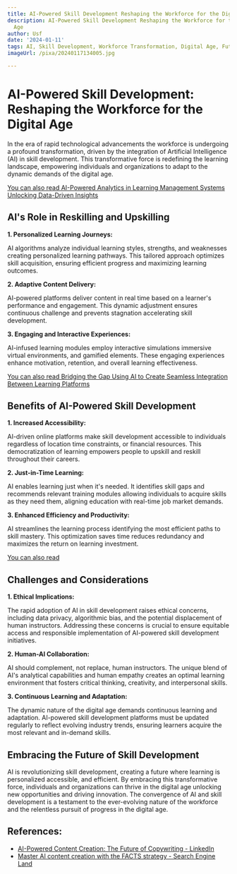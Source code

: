 ```yaml
---
title: AI-Powered Skill Development Reshaping the Workforce for the Digital Age
description: AI-Powered Skill Development Reshaping the Workforce for the Digital
  Age
author: Usf
date: '2024-01-11'
tags: AI, Skill Development, Workforce Transformation, Digital Age, Future of Work
imageUrl: /pixa/20240117134005.jpg

---
```

# AI-Powered Skill Development: Reshaping the Workforce for the Digital Age

In  the era of rapid technological advancements the workforce is undergoing a profound transformation, driven by the integration of Artificial Intelligence (AI) in skill  development. This transformative force is redefining the learning landscape,  empowering individuals and organizations to  adapt to the dynamic demands of the digital  age.

[You can also read AI-Powered Analytics in Learning Management Systems Unlocking Data-Driven Insights](AI-Powered%20Analytics%20in%20Learning%20Management%20Systems%20Unlocking%20Data-Driven%20Insights)


## AI's Role in Reskilling and Upskilling

**1. Personalized Learning Journeys:**

AI algorithms analyze individual learning styles, strengths,  and weaknesses creating  personalized learning pathways. This tailored approach optimizes skill acquisition, ensuring efficient progress and maximizing learning outcomes.

**2. Adaptive Content Delivery:**

AI-powered platforms deliver  content in real time based on a learner's performance and engagement. This dynamic adjustment ensures continuous challenge and prevents stagnation  accelerating skill  development.

**3. Engaging  and Interactive Experiences:**

AI-infused learning modules employ interactive simulations immersive  virtual environments, and gamified elements. These engaging experiences enhance motivation, retention, and  overall learning effectiveness.

[You can also  read  Bridging the Gap Using AI to Create Seamless Integration Between Learning Platforms](Bridging%20the%20Gap%20Using%20AI%20to%20Create%20Seamless%20Integration%20Between%20Learning%20Platforms)


## Benefits of AI-Powered Skill  Development

**1. Increased Accessibility:**

AI-driven online platforms make  skill development accessible to individuals  regardless of location time constraints, or financial resources. This democratization of learning empowers people to upskill and reskill throughout their careers.

**2. Just-in-Time Learning:**

AI enables  learning  just when it's  needed. It identifies skill gaps and recommends relevant training modules allowing individuals to acquire skills  as they  need them, aligning education with real-time job market demands.

**3. Enhanced Efficiency and Productivity:**

AI streamlines the learning process identifying the most efficient paths to  skill mastery. This optimization  saves  time reduces  redundancy and maximizes the  return on learning investment.

[You can also read ]()


## Challenges and  Considerations

**1. Ethical Implications:**

The rapid adoption of AI in skill development raises ethical concerns, including  data privacy, algorithmic bias, and the potential displacement of human  instructors. Addressing these concerns is crucial  to ensure equitable access and responsible implementation of AI-powered skill development  initiatives.

**2. Human-AI Collaboration:**

AI should  complement, not replace, human instructors. The unique blend of AI's analytical  capabilities and human empathy creates an optimal learning environment that fosters critical thinking, creativity,  and interpersonal skills.

**3. Continuous Learning and Adaptation:**

The dynamic nature of the digital age demands continuous learning and adaptation. AI-powered skill development platforms must be updated regularly to  reflect evolving industry trends, ensuring learners acquire the most relevant and in-demand skills.

##  Embracing the Future of Skill Development

AI  is revolutionizing skill development, creating a  future where learning is personalized accessible, and efficient.  By embracing this transformative force, individuals and organizations can thrive  in the digital age unlocking new  opportunities and driving innovation.  The  convergence of AI and skill development is a testament to the ever-evolving  nature of the workforce and the relentless pursuit of progress in the digital age.

## References:
- [AI-Powered Content Creation: The Future of Copywriting - LinkedIn](https://www.linkedin.com/pulse/ai-powered-content-creation-future-cfukc)
- [Master AI content creation with the FACTS strategy - Search Engine Land](https://searchengineland.com/master-ai-content-creation-with-the-facts-strategy-429616)
